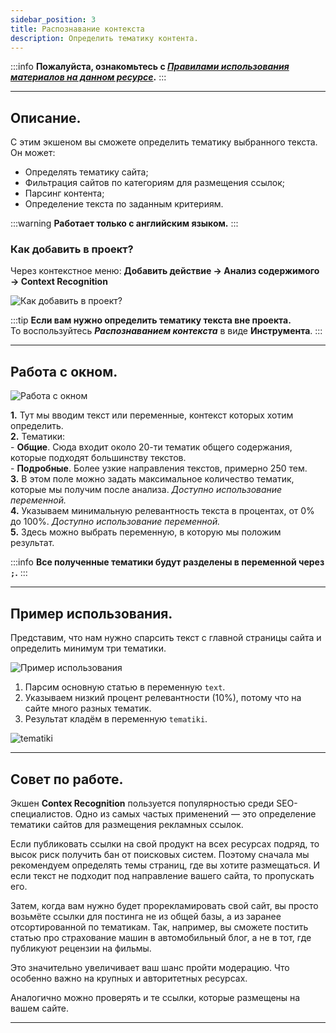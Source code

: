 ```yaml
---
sidebar_position: 3
title: Распознавание контекста
description: Определить тематику контента.
---  
```

:::info **Пожалуйста, ознакомьтесь с [*Правилами использования материалов на данном ресурсе*](../Disclaimer).**
:::  
_______________________________________________    
## Описание.  
С этим экшеном вы сможете определить тематику выбранного текста. Он может:  
- Определять тематику сайта;  
- Фильтрация сайтов по категориям для размещения ссылок;  
- Парсинг контента;  
- Определение текста по заданным критериям.  

:::warning **Работает только с английским языком.**
:::  

### Как добавить в проект?  
Через контекстное меню: **Добавить действие → Анализ содержимого → Context Recognition**  

![Как добавить в проект?](./assets/ContextRecognition/ContextRecognition_pic1.png) 

:::tip **Если вам нужно определить тематику текста вне проекта.**  
То воспользуйтесь ***Распознаванием контекста*** в виде **Инструмента**.
:::
_______________________________________________
## Работа с окном.  
![Работа с окном](./assets/ContextRecognition/ContextRecognition_pic2.png) 

**1.** Тут мы вводим текст или переменные, контекст которых хотим определить.  
**2.** Тематики:  
    - **Общие**. Сюда входит около 20-ти тематик общего содержания, которые подходят большинству текстов.  
    - **Подробные**. Более узкие направления текстов, примерно 250 тем.  
**3.** В этом поле можно задать максимальное количество тематик, которые мы получим после анализа. *Доступно использование переменной.*  
**4.** Указываем минимальную релевантность текста в процентах, от 0% до 100%. *Доступно использование переменной.*  
**5.** Здесь можно выбрать переменную, в которую мы положим результат.  

:::info **Все полученные тематики будут разделены в переменной через `;`.**
:::  
_______________________________________________
## Пример использования.  
Представим, что нам нужно спарсить текст с главной страницы сайта и определить минимум три тематики.  

![Пример использования](./assets/ContextRecognition/ContextRecognition_pic3.png)  

1. Парсим основную статью в переменную `text`.  
2. Указываем низкий процент релевантности (10%), потому что на сайте много разных тематик.  
3. Результат кладём в переменную `tematiki`.  

![tematiki](./assets/ContextRecognition/ContextRecognition_pic4.png)   
_______________________________________________
## Совет по работе.  
Экшен **Contex Recognition** пользуется популярностью среди SEO-специалистов. Одно из самых частых применений — это определение тематики сайтов для размещения рекламных ссылок.  

Если публиковать ссылки на свой продукт на всех ресурсах подряд, то высок риск получить бан от поисковых систем. Поэтому сначала мы рекомендуем определять темы страниц, где вы хотите размещаться. И если текст не подходит под направление вашего сайта, то пропускать его.  

Затем, когда вам нужно будет прорекламировать свой сайт, вы просто возьмёте ссылки для постинга не из общей базы, а из заранее отсортированной по тематикам. Так, например, вы сможете постить статью про страхование машин в автомобильный блог, а не в тот, где публикуют рецензии на фильмы.

Это значительно увеличивает ваш шанс пройти модерацию. Что особенно важно на крупных и авторитетных ресурсах.

Аналогично можно проверять и те ссылки, которые размещены на вашем сайте.  
_______________________________________________



